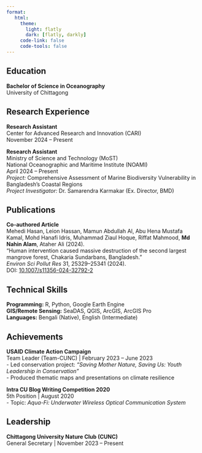 ```yaml
---
format: 
   html:
     theme:
       light: flatly
       dark: [flatly, darkly]
     code-link: false
     code-tools: false
---
```


## Education

**Bachelor of Science in Oceanography**  
University of Chittagong

## Research Experience

**Research Assistant**  
Center for Advanced Research and Innovation (CARI)  
November 2024 – Present  

**Research Assistant**  
Ministry of Science and Technology (MoST)  
National Oceanographic and Maritime Institute (NOAMI)  
April 2024 – Present  
*Project:* Comprehensive Assessment of Marine Biodiversity Vulnerability in Bangladesh's Coastal Regions  
*Project Investigator:* Dr. Samarendra Karmakar (Ex. Director, BMD)

## Publications

**Co-authored Article**  
Mehedi Hasan, Leion Hassan, Mamun Abdullah Al, Abu Hena Mustafa Kamal, Mohd Hanafi Idris, Muhammad Ziaul Hoque, Riffat Mahmood, **Md Nahin Alam**, Ataher Ali (2024).  
"Human intervention caused massive destruction of the second largest mangrove forest, Chakaria Sundarbans, Bangladesh."  
*Environ Sci Pollut Res* 31, 25329–25341 (2024).  
DOI: [10.1007/s11356-024-32792-2](https://link.springer.com/article/10.1007/s11356-024-32792-2)

## Technical Skills

**Programming:** R, Python, Google Earth Engine  
**GIS/Remote Sensing:** SeaDAS, QGIS, ArcGIS, ArcGIS Pro  
**Languages:** Bengali (Native), English (Intermediate)

## Achievements

**USAID Climate Action Campaign**  
Team Leader (Team-CUNC) | February 2023 – June 2023  
- Led conservation project: *"Saving Mother Nature, Saving Us: Youth Leadership in Conservation"*  
- Produced thematic maps and presentations on climate resilience  

**Intra CU Blog Writing Competition 2020**  
5th Position | August 2020  
- Topic: *Aqua-Fi: Underwater Wireless Optical Communication System*

## Leadership

**Chittagong University Nature Club (CUNC)**  
General Secretary | November 2023 – Present  

